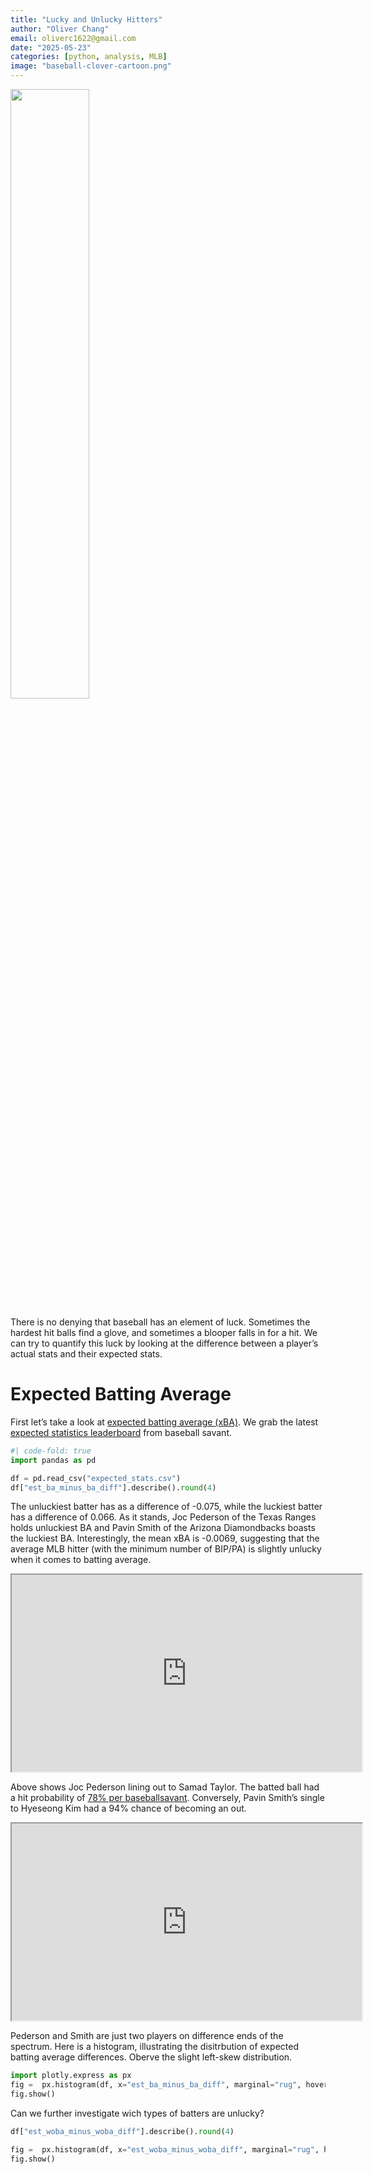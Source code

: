 ```yaml
---
title: "Lucky and Unlucky Hitters"
author: "Oliver Chang"
email: oliverc1622@gmail.com
date: "2025-05-23"
categories: [python, analysis, MLB]
image: "baseball-clover-cartoon.png"
---
```


![](baseball-clover-cartoon.png){width=50%}

There is no denying that baseball has an element of luck. Sometimes the hardest hit balls find a glove, and sometimes a blooper falls in for a hit. We can try to quantify this luck by looking at the difference between a player's actual stats and their expected stats. 

# Expected Batting Average

First let's take a look at [expected batting average (xBA)](https://www.mlb.com/glossary/statcast/expected-batting-average). We grab the latest [expected statistics leaderboard](https://baseballsavant.mlb.com/leaderboard/expected_statistics?type=batter&year=2025&position=&team=&filterType=bip&min=q&sort=7&sortDir=asc) from baseball savant. 

```python
#| code-fold: true
import pandas as pd

df = pd.read_csv("expected_stats.csv")
df["est_ba_minus_ba_diff"].describe().round(4)
```

The unluckiest batter has as a difference of -0.075, while the luckiest batter has a difference of 0.066. As it stands, Joc Pederson of the Texas Ranges holds unluckiest BA and Pavin Smith of the Arizona Diamondbacks boasts the luckiest BA. Interestingly, the mean xBA is -0.0069, suggesting that the average MLB hitter (with the minimum number of BIP/PA) is slightly unlucky when it comes to batting average.

<iframe src="https://streamable.com/mlbfilmroom/00u91h9ad3Lty1uCX356/unlucky-joc?partnerId=web_video-playback-page_video-share" width="560" height="315"></iframe>

Above shows Joc Pederson lining out to Samad Taylor. The batted ball had a hit probability of [78% per baseballsavant](https://baseballsavant.mlb.com/gamefeed?gamePk=778083). Conversely, Pavin Smith's single to Hyeseong Kim had a 94% chance of becoming an out.

<iframe src="https://streamable.com/m/pavin-smith-singles-on-a-ground-ball-to-second-baseman-hyeseong-kim-geral?partnerId=web_video-playback-page_video-share" width="560" height="315"></iframe>

Pederson and Smith are just two players on difference ends of the spectrum. Here is a histogram, illustrating the disitrbution of expected batting average differences. Oberve the slight left-skew distribution.

```python
import plotly.express as px
fig =  px.histogram(df, x="est_ba_minus_ba_diff", marginal="rug", hover_data=["last_name, first_name"])
fig.show()
```

Can we further investigate wich types of batters are unlucky?

```python
df["est_woba_minus_woba_diff"].describe().round(4)
```

```python
fig =  px.histogram(df, x="est_woba_minus_woba_diff", marginal="rug", hover_data=["last_name, first_name"])
fig.show()
```